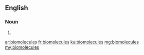 ==English==

===Noun===
{{head|en}}

# {{plural of|biomolecule}}

[[ar:biomolecules]]
[[fr:biomolecules]]
[[ku:biomolecules]]
[[mg:biomolecules]]
[[my:biomolecules]]